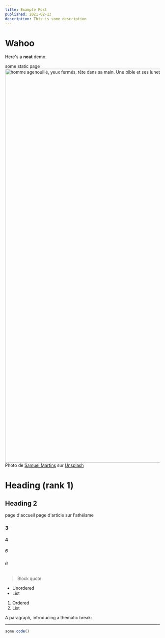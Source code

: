 ```yaml
---
title: Example Post
published: 2021-02-13
description: This is some description
---
```


# Wahoo

Here's a **neat** demo:

<Quote>some static page</Quote>
<PageIllustration>
    <img src="/illustrations/samuel-martins-3U7HcqkIbb4-unsplash.jpg" alt="homme agenouillé, yeux fermés, tête dans sa main. Une bible et ses lunettes posés à ses côtés. La position peut-être comprise aussi bien comme une prière, une réflexion intense, voir même un accablement face au chagrin." width="1920" height="1280" />
    Photo de [Samuel Martins](https://unsplash.com/@samuelmartins7) sur [Unsplash](https://unsplash.com)
</PageIllustration>

# Heading (rank 1)
## Heading 2
<InternalLink href="/">page d'accueil</InternalLink>
<InternalLink href="/article/atheisme">page d'article sur l'athéisme</InternalLink>
### 3
#### 4
##### 5
###### 6

> Block quote

* Unordered
* List

1. Ordered
2. List

A paragraph, introducing a thematic break:

---

```js
some.code()
```